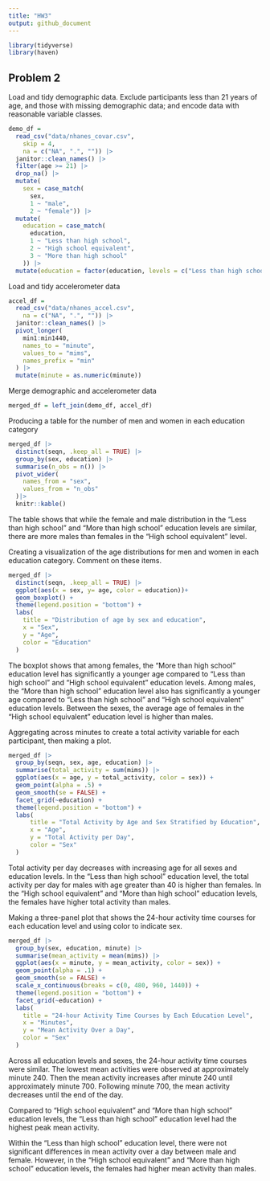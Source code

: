 ```yaml
---
title: "HW3"
output: github_document
---
```


```r
library(tidyverse)
library(haven)
```



## Problem 2

Load and tidy demographic data. Exclude participants less than 21 years of age, and those with missing demographic data; and encode data with reasonable variable classes.

```r
demo_df = 
  read_csv("data/nhanes_covar.csv", 
    skip = 4,
    na = c("NA", ".", "")) |> 
  janitor::clean_names() |> 
  filter(age >= 21) |> 
  drop_na() |>
  mutate(
    sex = case_match(
      sex,
      1 ~ "male",
      2 ~ "female")) |>
  mutate(
    education = case_match(
      education,
      1 ~ "Less than high school",
      2 ~ "High school equivalent",
      3 ~ "More than high school"
    )) |>
  mutate(education = factor(education, levels = c("Less than high school", "High school equivalent", "More than high school"), ordered = TRUE))
```

Load and tidy accelerometer data

```r
accel_df = 
  read_csv("data/nhanes_accel.csv", 
    na = c("NA", ".", "")) |> 
  janitor::clean_names() |> 
  pivot_longer(
    min1:min1440,
    names_to = "minute",
    values_to = "mims",
    names_prefix = "min"
  ) |> 
  mutate(minute = as.numeric(minute))
```

Merge demographic and accelerometer data

```r
merged_df = left_join(demo_df, accel_df)
```

Producing a table for the number of men and women in each education category 

```r
merged_df |> 
  distinct(seqn, .keep_all = TRUE) |> 
  group_by(sex, education) |> 
  summarise(n_obs = n()) |>
  pivot_wider(
    names_from = "sex",
    values_from = "n_obs"
  )|> 
  knitr::kable()
```

The table shows that while the female and male distribution in the "Less than high school" and "More than high school" education levels are similar, there are more males than females in the "High school equivalent" level.  


Creating a visualization of the age distributions for men and women in each education category. Comment on these items.

```r
merged_df |> 
  distinct(seqn, .keep_all = TRUE) |> 
  ggplot(aes(x = sex, y= age, color = education))+
  geom_boxplot() +
  theme(legend.position = "bottom") +
  labs(
    title = "Distribution of age by sex and education",
    x = "Sex",
    y = "Age",
    color = "Education"
  )
```

The boxplot shows that among females, the "More than high school" education level has significantly a younger age compared to "Less than high school" and "High school equivalent" education levels. Among males, the "More than high school" education level also has significantly a younger age compared to "Less than high school" and "High school equivalent" education levels. Between the sexes, the average age of females in the "High school equivalent" education level is higher than males. 



Aggregating across minutes to create a total activity variable for each participant, then making a plot. 

```r
merged_df |> 
  group_by(seqn, sex, age, education) |> 
  summarise(total_activity = sum(mims)) |> 
  ggplot(aes(x = age, y = total_activity, color = sex)) +
  geom_point(alpha = .5) +
  geom_smooth(se = FALSE) +
  facet_grid(~education) +
  theme(legend.position = "bottom") +
  labs(
      title = "Total Activity by Age and Sex Stratified by Education",
      x = "Age",
      y = "Total Activity per Day",
      color = "Sex"
  )
```

Total activity per day decreases with increasing age for all sexes and education levels. In the "Less than high school" education level, the total activity per day for males with age greater than 40 is higher than females. In the "High school equivalent" and "More than high school" education levels, the females have higher total activity than males. 



Making a three-panel plot that shows the 24-hour activity time courses for each education level and using color to indicate sex. 

```r
merged_df |> 
  group_by(sex, education, minute) |> 
  summarise(mean_activity = mean(mims)) |> 
  ggplot(aes(x = minute, y = mean_activity, color = sex)) +
  geom_point(alpha = .1) +
  geom_smooth(se = FALSE) +
  scale_x_continuous(breaks = c(0, 480, 960, 1440)) +
  theme(legend.position = "bottom") +
  facet_grid(~education) +
  labs(
    title = "24-hour Activity Time Courses by Each Education Level",
    x = "Minutes",
    y = "Mean Activity Over a Day",
    color = "Sex"
  )

```

Across all education levels and sexes, the 24-hour activity time courses were similar. The lowest mean activities were observed at approximately minute 240. Then the mean activity increases after minute 240 until approximately minute 700. Following minute 700, the mean activity decreases until the end of the day. 

Compared to "High school equivalent" and "More than high school" education levels, the "Less than high school" education level had the highest peak mean activity. 

Within the "Less than high school" education level, there were not significant differences in mean activity over a day between male and female. However, in the "High school equivalent" and "More than high school" education levels, the females had higher mean activity than males. 

